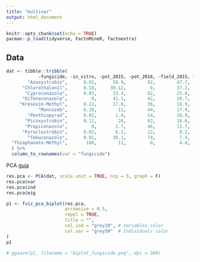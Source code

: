---
title: "multivar"
output: html_document
---

```{r setup, include=FALSE}
knitr::opts_chunk$set(echo = TRUE)
pacman::p_load(tidyverse, FactoMineR, factoextra)
```

## Data

```{r}
dat <- tibble::tribble(
            ~fungicide, ~in_vitro, ~pot_2015, ~pot_2016, ~field_2015, ~field_2016,
        "Azoxystrobin",      0.01,      58.9,        92,        47.7,        39.5,
      "Chlorothalonil",      0.18,     30.12,         0,        37.2,        12.2,
       "Cyproconazole",      0.03,      23.3,        82,        25.8,        20.9,
      "Difenoconazole",         0,      41.1,        42,        20.7,        13.3,
     "Kresoxim-Methyl",      0.22,      17.8,        36,        18.9,         9.9,
            "Mancozeb",      6.28,        11,        44,        17.9,          12,
        "Penthiopyrad",      0.02,       1.4,        14,        16.8,         7.8,
       "Picoxystrobin",      0.11,        26,        62,        16.6,        13.8,
       "Propiconazole",         0,       2.7,        46,        11.7,        23.7,
      "Pyraclostrobin",      0.02,       8.2,        22,         8.2,         3.2,
        "Tebuconazole",      0.01,      30.1,        74,         7.4,           0,
  "Thiophanate-Methyl",       100,        11,         0,         4.8,        12.4
  ) %>%
  column_to_rownames(var = "fungicide")
```

PCA [guia](http://www.sthda.com/english/articles/31-principal-component-methods-in-r-practical-guide/112-pca-principal-component-analysis-essentials/)

```{r}
res.pca <- PCA(dat, scale.unit = TRUE, ncp = 5, graph = F)
res.pca$var
res.pca$ind
res.pca$eig
```

```{r}
p1 <- fviz_pca_biplot(res.pca, 
                      arrowsize = 0.5,
                      repel = TRUE, 
                      title = "", 
                      col.ind = "grey10", # Variables color
                      col.var = "grey50"  # Individuals color
)
p1

# ggsave(p1, filename = "biplot_fungicide.png", dpi = 300)
```

